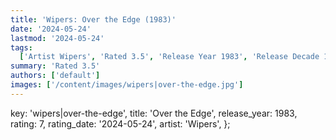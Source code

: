 ```yaml
---
title: 'Wipers: Over the Edge (1983)'
date: '2024-05-24'
lastmod: '2024-05-24'
tags:
  ['Artist Wipers', 'Rated 3.5', 'Release Year 1983', 'Release Decade 1980']
summary: 'Rated 3.5'
authors: ['default']
images: ['/content/images/wipers|over-the-edge.jpg']
---
```


  key: 'wipers|over-the-edge',
  title: 'Over the Edge',
  release_year: 1983,
  rating: 7,
  rating_date: '2024-05-24',
  artist: 'Wipers',
};

<MusicRating data={data} />
